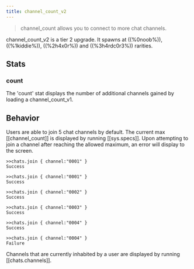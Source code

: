 ```yaml
---
title: channel_count_v2
---
```


> channel_count allows you to connect to more chat channels.

channel_count_v2 is a tier 2 upgrade. It spawns at ((%0noob%)), ((%1kiddie%)), ((%2h4x0r%)) and ((%3h4rdc0r3%)) rarities.

## Stats

### count

The 'count' stat displays the number of additional channels gained by loading a channel_count_v1.

## Behavior

Users are able to join 5 chat channels by default. The current max [[channel_count]] is displayed by running [[sys.specs]]. Upon attempting to join a channel after reaching the allowed maximum, an error will display to the screen.

```
>>chats.join { channel:"0001" }
Success

>>chats.join { channel:"0001" }
Success

>>chats.join { channel:"0002" }
Success

>>chats.join { channel:"0003" }
Success

>>chats.join { channel:"0004" }
Success

>>chats.join { channel:"0004" }
Failure
```

Channels that are currently inhabited by a user are displayed by running [[chats.channels]].

